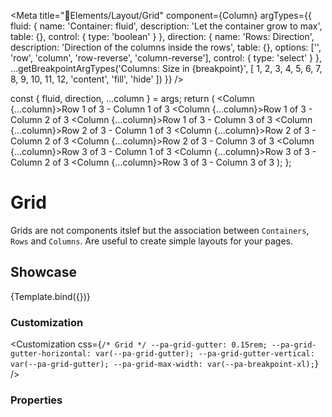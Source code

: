 
<Meta
  title="🧩Elements/Layout/Grid"
  component={Column}
  argTypes={{
    fluid: {
      name: 'Container: fluid',
      description: 'Let the container grow to max',
      table: {},
      control: {
        type: 'boolean'
      }
    },
    direction: {
      name: 'Rows: Direction',
      description: 'Direction of the columns inside the rows',
      table: {},
      options: ['', 'row', 'column', 'row-reverse', 'column-reverse'],
      control: { type: 'select' }
    },
    ...getBreakpointArgTypes('Columns: Size in {breakpoint}', [
      1,
      2,
      3,
      4,
      5,
      6,
      7,
      8,
      9,
      10,
      11,
      12,
      'content',
      'fill',
      'hide'
    ])
  }}
/>

  const { fluid, direction, ...column } = args;
  return (
    <Container fluid={fluid}>
      <Row xs={direction}>
        <Column {...column}>Row 1 of 3 - Column 1 of 3</Column>
        <Column {...column}>Row 1 of 3 - Column 2 of 3</Column>
        <Column {...column}>Row 1 of 3 - Column 3 of 3</Column>
      </Row>
      <Row xs={direction}>
        <Column {...column}>Row 2 of 3 - Column 1 of 3</Column>
        <Column {...column}>Row 2 of 3 - Column 2 of 3</Column>
        <Column {...column}>Row 2 of 3 - Column 3 of 3</Column>
      </Row>
      <Row xs={direction}>
        <Column {...column}>Row 3 of 3 - Column 1 of 3</Column>
        <Column {...column}>Row 3 of 3 - Column 2 of 3</Column>
        <Column {...column}>Row 3 of 3 - Column 3 of 3</Column>
      </Row>
    </Container>
  );
};

# Grid

Grids are not components itslef but the association between `Containers`, `Rows` and `Columns`. Are useful to create simple layouts for your pages.

## Showcase

<Canvas>
  <Story name="Grid" args={{ fluid: true }}>
    {Template.bind({})}
  </Story>
</Canvas>

### Customization

<Customization
  css={`
    /* Grid */
    --pa-grid-gutter: 0.15rem;
    --pa-grid-gutter-horizontal: var(--pa-grid-gutter);
    --pa-grid-gutter-vertical: var(--pa-grid-gutter);
    --pa-grid-max-width: var(--pa-breakpoint-xl);
  `}
/>

### Properties

<ArgsTable story="Grid" of={Column} />
